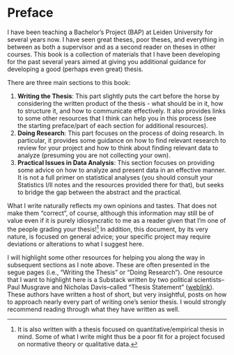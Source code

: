 # Preface {.unnumbered}

I have been teaching a Bachelor's Project (BAP) at Leiden University for several years now. I have seen great theses, poor theses, and everything in between as both a supervisor and as a second reader on theses in other courses. This book is a collection of materials that I have been developing for the past several years aimed at giving you additional guidance for developing a good (perhaps even great) thesis.

There are three main sections to this book:

1.  **Writing the Thesis**: This part slightly puts the cart before the horse by considering the written product of the thesis - what should be in it, how to structure it, and how to communicate effectively. It also provides links to some other resources that I think can help you in this process (see the starting preface/part of each section for additional resources).
2.  **Doing Research**: This part focuses on the process of doing research. In particular, it provides some guidance on how to find relevant research to review for your project and how to think about finding relevant data to analyze (presuming you are not collecting your own).
3.  **Practical Issues in Data Analysis**: This section focuses on providing some advice on how to analyze and present data in an effective manner. It is not a full primer on statistical analyses (you should consult your Statistics I/II notes and the resources provided there for that), but seeks to bridge the gap between the abstract and the practical.

What I write naturally reflects my own opinions and tastes. That does not make them "correct", of course, although this information may still be of value even if it is purely idiosyncratic to me as a reader given that I'm one of the people grading your thesis![^index-1] In addition, this document, by its very nature, is focused on general advice; your specific project may require deviations or alterations to what I suggest here.

[^index-1]: It is also written with a thesis focused on quantitative/empirical thesis in mind. Some of what I write might thus be a poor fit for a project focused on normative theory or qualitative data.

I will highlight some other resources for helping you along the way in subsequent sections as I note above. These are often presented in the segue pages (i.e., "Writing the Thesis" or "Doing Research"). One resource that I want to highlight here is a Substack written by two political scientists--Paul Musgrave and Nicholas Davis--called "Thesis Statement" ([weblink](https://thesisstatement.substack.com/){target="_blank"}). These authors have written a host of short, but very insightful, posts on how to approach nearly every part of writing one's senior thesis. I would strongly recommend reading through what they have written as well.
